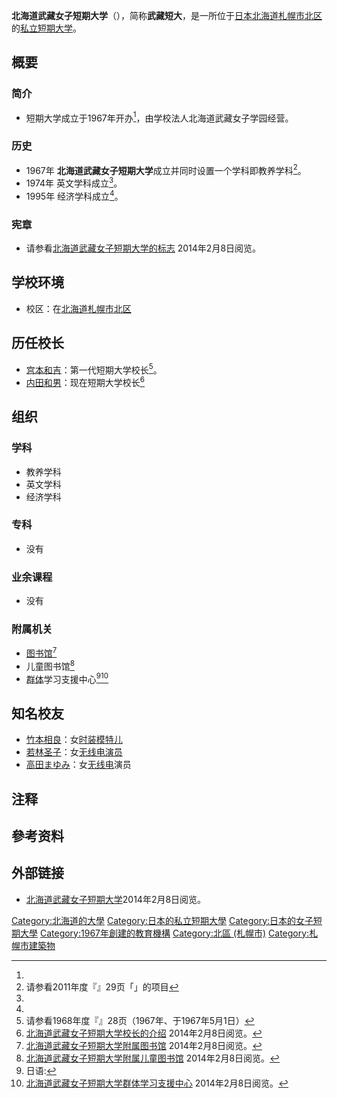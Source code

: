 {{prose|time=2014-02-08T13:51:06+00:00}}
{{大学(日本) 
| 国=日本
| 大学名=北海道武藏女子短期大学
| ふりがな=ほっかいどうむさしじょしたんきだいがく
| 英称=Hokkaido Musashi Women's Junior College
| 画像=Hokkaido Musashi Women's Junior College.JPG
| 图像大小=
| 画像説明=
| 大学设置年=1967年
| 创立年=1967年
| 学校种別=私立
| 设置者=学校法人北海道武藏女子学园
| 本部所在地=[[北海道|北海道]][[札幌市|札幌市]][[北區_(札幌市)|北区]]北22条西13
| キャンパス={{JPN}}<br />[[北海道|北海道]][[札幌市|札幌市]][[北區_(札幌市)|北区]]
| 学部=教养学科<br>英文学科<br>经济学科
| 研究科=
| 大学の略称=武藏短大
| 网站=http://www.musashi-jc.ac.jp/
}}
{{Portal|大學|Nuvola apps file-manager.png}}
'''北海道武藏女子短期大学'''（{{jpn|j=北海道武蔵女子短期大学|hg=ほっかいどうむさしじょしたんきだいがく|rm=Hokkaidō Musashi Joshi Tankidaigaku|f=t}}），简称'''武藏短大'''，是一所位于[[日本|日本]][[北海道|北海道]][[札幌市|札幌市]][[北區_(札幌市)|北区]]的[[私立大學|私立]][[短期大学|短期大学]]。
== 概要 ==
=== 简介 ===
* 短期大学成立于1967年开办<ref name="短期大学校长"/>，由学校法人北海道武藏女子学园经营。
=== 历史 ===
* 1967年 '''北海道武藏女子短期大学'''成立并同时设置一个学科即教养学科<ref name="全国短期大学高等専门学校一覧2011">请参看2011年度『{{link-ja|日本短期大学高等专业学校一览|全国短期大学高等専門学校一覧}}』29页「{{lang|ja|北海道武蔵女子短期大学}}」的项目{{ja}}</ref>。
* 1974年 英文学科成立<ref name="全国短期大学高等専门学校一覧2011"/>。
* 1995年 经济学科成立<ref name="全国短期大学高等専门学校一覧2011"/>。
=== 宪章 ===
* 请参看[http://www.musashi-jc.ac.jp/ 北海道武藏女子短期大学的标志]{{Wayback|url=http://www.musashi-jc.ac.jp/ |date=20140219061522 }} {{ja}} 2014年2月8日阅览。

== 学校环境==
* 校区：在[[北海道|北海道]][[札幌市|札幌市]][[北區_(札幌市)|北区]]
== 历任校长 ==
* [[宫本和吉|宫本和吉]]：第一代短期大学校长<ref name="全国学校総覧">请参看1968年度『{{link-ja|全国学校总览|全国学校総覧}}』28页（1967年、于1967年5月1日）{{ja}}</ref>。
* [[内田和男|内田和男]]：现在短期大学校长<ref name="短期大学校长">[http://www.musashi-jc.ac.jp/about/message 北海道武藏女子短期大学校长的介绍] {{Wayback|url=http://www.musashi-jc.ac.jp/about/message |date=20140222054940 }}{{ja}}2014年2月8日阅览。</ref>

== 组织 ==
=== 学科 ===
* 教养学科
* 英文学科
* 经济学科

=== 专科 ===
* 没有

=== 业余课程 ===
* 没有

=== 附属机关 ===

* [[图书馆|图书馆]]<ref name="图书馆">[http://www.musashi-jc.ac.jp/library/attached 北海道武藏女子短期大学附属图书馆] {{Wayback|url=http://www.musashi-jc.ac.jp/library/attached |date=20140301180714 }}{{ja}}2014年2月8日阅览。</ref>
* 儿童图书馆<ref name="儿童图书馆">[http://www.musashi-jc.ac.jp/library/juvenile 北海道武藏女子短期大学附属儿童图书馆] {{Wayback|url=http://www.musashi-jc.ac.jp/library/juvenile |date=20140301180637 }}{{ja}}2014年2月8日阅览。</ref>
* [[群体|群体]]学习支援中心<ref group="注" name="群体学习支援中心">日语:{{lang|ja|コミュニティ学習支援センター}}</ref><ref>[http://www.musashi-jc.ac.jp/library/juvenile 北海道武藏女子短期大学群体学习支援中心] {{Wayback|url=http://www.musashi-jc.ac.jp/library/juvenile |date=20140301180637 }}{{ja}}2014年2月8日阅览。</ref>

== 知名校友 ==
* [[竹本相良|竹本相良]]：女[[时装|时装]][[模特兒|模特儿]]
* [[若林圣子|若林圣子]]：女[[无线电|无线电]][[演员|演员]]
* [[高田まゆみ|高田まゆみ]]：女[[无线电|无线电]]演员

== 注释 ==
{{reflist|group="注"}}
== 參考资料 ==
{{reflist}}

== 外部链接 ==
{{commons category|Hokkaidou Musashi Women's Junior College}}
* [http://www.musashi-jc.ac.jp/ 北海道武藏女子短期大学]{{Wayback|url=http://www.musashi-jc.ac.jp/ |date=20140219061522 }}{{ja}}2014年2月8日阅览。

[[Category:北海道的大學|Category:北海道的大學]]
[[Category:日本的私立短期大學|Category:日本的私立短期大學]]
[[Category:日本的女子短期大學|Category:日本的女子短期大學]]
[[Category:1967年創建的教育機構|Category:1967年創建的教育機構]]
[[Category:北區_(札幌市)|Category:北區 (札幌市)]]
[[Category:札幌市建築物|Category:札幌市建築物]]